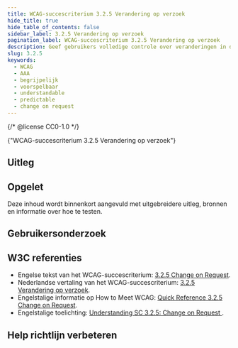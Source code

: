 ```yaml
---
title: WCAG-succescriterium 3.2.5 Verandering op verzoek
hide_title: true
hide_table_of_contents: false
sidebar_label: 3.2.5 Verandering op verzoek
pagination_label: WCAG-succescriterium 3.2.5 Verandering op verzoek
description: Geef gebruikers volledige controle over veranderingen in de content. Of bied de mogelijkheid automatische veranderingen uit te zetten.
slug: 3.2.5
keywords:
  - WCAG
  - AAA
  - begrijpelijk
  - voorspelbaar
  - understandable
  - predictable
  - change on request
---
```


{/* @license CC0-1.0 */}


<WcagHeadingGroup level={1} conformanceLevel="Niveau AAA">
  {"WCAG-succescriterium 3.2.5 Verandering op verzoek"}
</WcagHeadingGroup>

<SpotlightSection>
  <Markdown omitH1 headinglevel={3}>
    <AAAMessage />
  </Markdown>
</SpotlightSection>

## Uitleg

<Summary />

## Opgelet

Deze inhoud wordt binnenkort aangevuld met uitgebreidere uitleg, bronnen en informatie over hoe te testen.

## Gebruikersonderzoek

<CTAGebruikersonderzoek />

## W3C referenties

- Engelse tekst van het WCAG-succescriterium: [<span lang="en">3.2.5 Change on Request</span>](https://www.w3.org/TR/WCAG22/#change-on-request).
- Nederlandse vertaling van het WCAG-succescriterium: [3.2.5 Verandering op verzoek](https://www.w3.org/Translations/WCAG22-nl/#change-on-request).
- Engelstalige informatie op <span lang="en">How to Meet WCAG</span>: [<span lang="en">Quick Reference 3.2.5 Change on Request</span>](https://www.w3.org/WAI/WCAG22/quickref/#change-on-request).
- Engelstalige toelichting: [<span lang="en">Understanding SC 3.2.5: Change on Request </span>](https://www.w3.org/WAI/WCAG22/Understanding/change-on-request.html).

<SpotlightSection>
  <Markdown omitH1 headinglevel={3}>
    <Disclaimer />
  </Markdown>
</SpotlightSection>

## Help richtlijn verbeteren

<Markdown omitH1 headinglevel={3}>
  <WCAGFooterInfo />
</Markdown>
